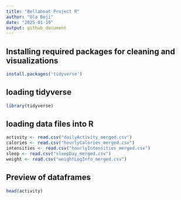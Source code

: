 ```yaml
---
title: "Bellabeat Project R"
author: "Ola Beji"
date: "2025-01-19"
output: github_document
---
```


## Installing required packages for cleaning and visualizations

```r
install.packages('tidyverse')
```
## loading tidyverse

```r
library(tidyverse)
```

## loading data files into R 
 
```r
activity <- read.csv("dailyActivity_merged.csv")
calories <- read.csv("hourlyCalories_merged.csv")
intensities <- read.csv("hourlyIntensities_merged.csv")
sleep <- read.csv("sleepDay_merged.csv")
weight <- read.csv("weightLogInfo_merged.csv")
```


## Preview of dataframes
  
```r
head(activity)
```



